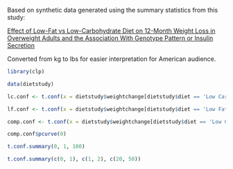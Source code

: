 Based on synthetic data generated using the summary statistics from this study:

[Effect of Low-Fat vs Low-Carbohydrate Diet on 12-Month Weight Loss in Overweight Adults and the Association With Genotype Pattern or Insulin Secretion](https://jamanetwork.com/journals/jama/fullarticle/2673150)

Converted from kg to lbs for easier interpretation for American audience.

```r
library(clp)

data(dietstudy)

lc.conf <- t.conf(x = dietstudy$weightchange[dietstudy$diet == 'Low Carb'])

lf.conf <- t.conf(x = dietstudy$weightchange[dietstudy$diet == 'Low Fat'])

comp.conf <- t.conf(x = dietstudy$weightchange[dietstudy$diet == 'Low Carb'], y = dietstudy$weightchange[dietstudy$diet == 'Low Fat'])

comp.conf$pcurve(0)
```

```r
t.conf.summary(0, 1, 100)

t.conf.summary(c(0, 1), c(1, 2), c(20, 50))
```


